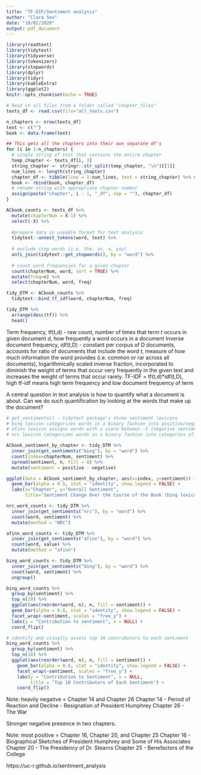 ```yaml
---
title: "TF-DIF/Sentiment analysis"
author: "Clara Seo"
date: "10/02/2020"
output: pdf_document
---
```


```r
library(readtext)
library(tidytext)
library(tidyverse)
library(tokenizers)
library(stopwords)
library(dplyr)
library(tidyr)
library(kableExtra)
library(ggplot2)
knitr::opts_chunk$set(echo = TRUE)
```

```r
# Read in all files from a folder called "chapter_files"
texts_df <- read.csv(file="all_texts.csv")
```

```r
n_chapters <- nrow(texts_df)
text <- c("")
book <- data.frame(text)

## This gets all the chapters into their own separate df's
for (i in 1:n_chapters) {
  # single string of text that contains the entire chapter
  temp_chapter <- texts_df[i, 3]
  string_chapter <- stringr::str_split(temp_chapter, "\n")[[1]]
  num_lines <- length(string_chapter)
  chapter_df <- tibble(line = 1:num_lines, text = string_chapter) %>% select(text)
  book <- rbind(book, chapter_df)
  # rename string with appropriate chapter number
  assign(paste("chapter", i - 1, "_df", sep = ""), chapter_df)
}
```

```r
ACbook_counts <- texts_df %>%
  mutate(chapterNum = X-1) %>%
  select(-X) %>% 
  
  #prepare data in useable format for text analysis
  tidytext::unnest_tokens(word, text) %>%
  
  # exclude stop words (i.e. the, an, a, you)
  anti_join(tidytext::get_stopwords(), by = "word") %>%
  
  # count word frequencies for a given chapter
  count(chapterNum, word, sort = TRUE) %>%
  mutate(freq=n) %>%
  select(chapterNum, word, freq)

tidy_DTM <- ACbook_counts %>%
  tidytext::bind_tf_idf(word, chapterNum, freq)

tidy_DTM %>%
  arrange(desc(tf)) %>%
  head()
```
Term frequency, tf(t,d) - raw count, number of times that term $t$ occurs in given document $d$, how frequently a word occurs in a document
Inverse document frequency, idf(t,D) - constant per corpus of D documents, accounts for ratio of documents that include the word $t$, measure of how much information the word provides (i.e. common or rar across all documents), logarithmically scaled inverse fraction, incorporated to diminish the weight of terms that occur very frequently in the given text and increases the weight of terms that occur rarely.
TF-IDF = tf(t,d)*idf(t,D), high tf-idf means high term frequency and low document frequency of term 

A central question in text analysis is how to quantify what a document is about. Can we do such quantification by looking at the words that make up the document? 

```r
# get_sentiments() - tidytext package's three sentiment lexicons
# bing lexicon categorizes words in a binary fashion into positive/negative
# afinn lexicon assigns words with a score between -5 (negative sentiment) and +5 (positive sentiment)
# nrc lexicon categorizes words in a binary fashion into categories of: positive, negative, anger, anticipation, disgust, fear, joy, sadness, surprise, trust

ACbook_sentiment_by_chapter <- tidy_DTM %>%
  inner_join(get_sentiments("bing"), by = "word") %>% 
  count(index=chapterNum, sentiment) %>% 
  spread(sentiment, n, fill = 0) %>% 
  mutate(sentiment = positive - negative)

ggplot(data = ACbook_sentiment_by_chapter, aes(x=index, y=sentiment)) +
  geom_bar(alpha = 0.5, stat = "identity", show.legend = FALSE) + 
  labs(x="Chapter", y="Overall Sentiment", 
       title="Sentiment Change Over the Course of the Book (bing lexicon)")

nrc_word_counts <- tidy_DTM %>%
  inner_join(get_sentiments("nrc"), by = "word") %>% 
  count(word, sentiment) %>% 
  mutate(method = "NRC")

afinn_word_counts <- tidy_DTM %>%
  inner_join(get_sentiments("afinn"), by = "word") %>% 
  count(word, value) %>% 
  mutate(method = "afinn")

bing_word_counts <- tidy_DTM %>%
  inner_join(get_sentiments("bing"), by = "word") %>% 
  count(word, sentiment) %>% 
  ungroup()

bing_word_counts %>%
  group_by(sentiment) %>%
  top_n(20) %>%
  ggplot(aes(reorder(word, n), n, fill = sentiment)) +
  geom_bar(alpha = 0.8, stat = "identity", show.legend = FALSE) +
  facet_wrap(~sentiment, scales = "free_y") +
  labs(y = "Contribution to sentiment", x = NULL) +
  coord_flip()

# identify and visually assess top 10 contributors to each sentiment
bing_word_counts %>%
  group_by(sentiment) %>%
  top_n(10) %>%
  ggplot(aes(reorder(word, n), n, fill = sentiment)) +
    geom_bar(alpha = 0.8, stat = "identity", show.legend = FALSE) +
    facet_wrap(~sentiment, scales = "free_y") +
    labs(y = "Contribution to Sentiment", x = NULL, 
         title = "Top 10 Contributors of Each Sentiment") +
    coord_flip()
```
Note: heavily negative = Chapter 14 and Chapter 26 
Chapter 14 - Period of Reaction and Decline - Resignation of President Humphrey
Chapter 26 - The War

Stronger negative presence in two chapters. 

Note: most positive = Chapter 16, Chapter 20, and Chapter 25
Chapter 16 - Biographical Sketches of President Humphrey and Some of His Associates
Chapter 20 - The Presidency of Dr. Stearns
Chapter 25 - Benefactors of the College

https://uc-r.github.io/sentiment_analysis